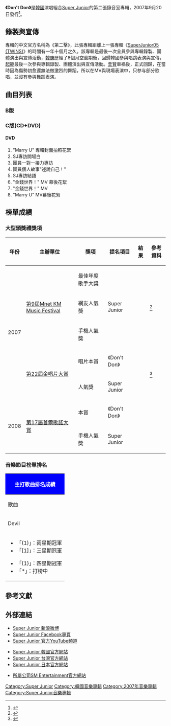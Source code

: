 {{Infobox album 
| Name           = Don't Don
| Original_name   = 第二擊 
| Type           = 錄音室專輯
| Artist         = [[Super_Junior|Super Junior]]
| Cover          = The 2rd Album Don't Don (A Ver.).jpg
| Caption        = 《Don't Don》專輯封面（2輯A版）
| Released       = 2007年9月20日
| Recorded       = 2006年–2007年
| Genre          =流行, R&B,舞曲,搖滾,爵士
| Length         = 54:14
| Language       = [[韓語|韓語]]
| Label          = [[SM_Entertainment|SM Entertainment]], [[Avex_Trax|愛貝克思]]
| Producer       = [[李秀滿|李秀滿]]
| Reviews        = 
| Last album     = ''[[Super_Junior05|Super Junior05]]''<br>(2005)
| This album     = '''''Don't Don'''''<br>(2007)
| Next album     = ''[[Sorry,_Sorry|Sorry, Sorry]]''<br>(2009)
| Misc          = {{Extra album cover
| Upper caption = 改版專輯
| Type          = studio
| Cover         = The 2rd Album Don't Don (C Ver.).jpg
| Lower caption = 《Don't Don》改版專輯封面（2輯C版）
| Misc           = }}
{{Singles
  | Promo    = yes
  | Name           = Don't Don
  | Type           = studio
  | Single 1       = Don't Don
  | Single 1 date  = 2007年9月20日
  | Single 2       = Marry U
  | Single 2 date  = 2007年11月5日
}}
{{External music video|Type=album|{{YouTube|veEh0RYy9t4|Don't Don}} <br/>{{YouTube|AVPrDUekeK8|Marry U}} }}
}}

'''《Don't Don》'''是[[韓國|韓國]]演唱組合[[Super_Junior|Super Junior]]的第二張錄音室專輯，2007年9月20日發行<ref>{{cite news | title=Super Junior新专辑大卖 成9月销量榜冠军 | url=http://ent.sina.com.cn/y/2007-10-23/10591760088.shtml | publisher=新浪娱乐 | date=2007年10月23日 | accessdate=2017年12月2日 | archive-date=2017年12月3日 | archive-url=https://web.archive.org/web/20171203082708/http://ent.sina.com.cn/y/2007-10-23/10591760088.shtml | dead-url=no }}</ref>。

==錄製與宣傳==
專輯的中文官方名稱為《第二擊》，此張專輯距離上一張專輯《[[SuperJunior05_(TWINS)|SuperJunior05 (TWINS)]]》的時間有一年十個月之久。該專輯是最後一次全員參與專輯錄製、團體演出與宣傳活動，[[韓庚|韓庚]]歷經了8個月空窗期後，回歸韓國參與唱跳表演與宣傳，[[起範|起範]]最後一次參與專輯錄製、團體演出與宣傳活動。[[圭賢|圭賢]]車禍後，正式回歸，在當時因為傷勢初愈還無法做激烈的舞蹈，所以在MV與現場表演中，只参与部分歌唱，並沒有參與舞蹈表演。

==曲目列表==
{{tracklist
| collapsed       = 
| headline        = 
| extra_column    = 歌曲翻譯名
| total length      =
| title1          =돈돈! (Don't Don)
| note1          =
| lyrics1         = [[劉英振|劉英振]],Jin Badook
| music1         = [[劉英振|劉英振]],Grooviek
| extra1          = 金錢世界！
| length1         = 4:11
| title2          =소원이 있나요 (Sapphire Blue)
| note2          =
| lyrics2         = Tae Hun
| music2         = Michael Scott Hartung,Thomas Chales La Verdi
| extra2          = 要許願嗎
| length2         = 3:24
| title3          = You're my endless love (말하자면)
| note3          = 
| lyrics3         = Young-Hu Kim<br/>RAP詞：[[銀赫|銀赫]]
| music3         = Young Hu Kim
| extra3          = 輕言細語
| length3         = 4:32
| title4          =미워 (Hate U, Love U)
| note4          = 
| lyrics4         = Kim Jung Bae
| music4         = Kenzie
| extra4          = 討厭
| length4         = 3:47
| title5          = Disco Drive
| note5          =
| lyrics5         = Yoon Jong Sin<br/> RAP詞：[[銀赫|銀赫]],[[神童|神童]]
| music5         = Yoon Jong Shin,Lee Keun Ho
| extra5          = 
| length5         = 4:07
| title6          =Marry U
| note6          =
| lyrics6         = Kwon Yoon Jung<br/> RAP詞：[[銀赫|銀赫]],[[東海|東海]]
| music6         = Lee Jae Myeong
| extra6          = 
| length6         = 3:18
| title7          = I am
| note7          =
| lyrics7         = [[利特|利特]],[[銀赫|銀赫]],[[東海|東海]],[[晟敏|晟敏]]
| music7         = Greg Lynch
| extra7          = 
| length7         = 3:30
| title8          =사랑이 떠나다 (She's gone)
| note8          =
| lyrics8         = Kwon Yoon Jung
| music8         =Hang Sung Jae
| extra8          = 愛情離開了
| length8         = 4:38
| title9          = Missin' U
| note9          = 
| lyrics9         = Shiro<br/> RAP詞：[[銀赫|銀赫]]
| music9         = Ken Ingwersen
| extra9          = 
| length9         = 3:43
|title10          =거울 (Mirror)
 | note10         =
| lyrics10        = Jo Jun Yung
| music10        =Jo Jung Yung 
| extra10         = 鏡子
| length10        = 4:01
| title11         =우리들의 사랑 (Our Love)
| note11         =
| lyrics11        = Yoo Jae Ha
| music11        = Yoo Jae Ha
| extra11         = 我們的愛情
| length11        = 3:48
| title12         = Midnight Fantasy
| note12         =
| lyrics12        = Park Jang Hyuk<br/> RAP詞：[[銀赫|銀赫]]
| music12        = Park Jang Hyuk
| extra12         = 
| length12        = 4:00
| title13          = Thank you
| note13          = 
| lyrics13          = Sung Nak Ho
| music13         = Kim Jo Han
| extra13          = 
| length13         = 3:35
| title14          =아주 먼 옛날 (Song for you)
 | note14          = Bonus track
| lyrics14         = Jung Tae Hyuk<br/>RAP詞：[[銀赫|銀赫]],[[東海|東海]]
| music14         = Jung Tae Hyuk
| extra14          = 好久好久以前
| length14         = 3:40
}}
===B版===
{{tracklist
| collapsed       = 
| headline        = 
| extra_column    = 歌曲翻譯名
| total length    =
| title4          =Marry U
| note4          = 全新版本
| lyrics4         = Kwon Yoon Jung<br/> RAP詞：[[銀赫|銀赫]],[[東海|東海]]
| music4          = Lee Jae Myeong
| extra4          = 
| length4         =3:16
| title5          =갈증 (A Man In Love)
| note5          = 
| lyrics5         = [[劉英振|劉英振]]
| music5         = [[劉英振|劉英振]]
| extra5          = 渴望
| length5         =3:32
| title10          =마지막 승부 (The girl is mine)
| note10         = 
| lyrics10         = 
| music10        = 
| extra10          = 最後的勝負
| length10         =3:17
| title16          =갈증 (A Man In Love)
| note16          = Remix版
| lyrics16         = [[劉英振|劉英振]]
| music16        = [[劉英振|劉英振]]
| extra16        = 渴望
| length16       = 4:35
| title18        =Marry U
| note18          = 日文版，僅收錄於日本版專輯
| lyrics18         = 
| music18         = Lee Jae Myeong
| extra18          = 
| length18         =3:16
}}

===C版(CD+DVD)===
{{tracklist
| collapsed       = 
| headline        = 
| extra_column    = 歌曲翻譯名
| total length    =
| title6          =Marry U
| note6          = 全新版本
| lyrics6         = Kwon Yoon Jung<br/> RAP詞：[[銀赫|銀赫]],[[東海|東海]]
| music6          = Lee Jae Myeong
| extra6          = 
| length6         =3:16
}}
====DVD====
#"Marry U" 專輯封面拍照花絮
#SJ專訪開場白
#團員一對一接力專訪
#團員個人故事"述說自己！"
#SJ專訪結語
#"金錢世界！" MV 幕後花絮
#"金錢世界！" MV
#"Marry U" MV幕後花絮

==榜單成績==
=== 大型頒獎禮獎項 ===
{| class="wikitable" style="text-align:center; width:70%"
! 年份 !! 主辦單位 !! 獎項 !! 提名項目 !! 結果 !! 參考資料
|-
!rowspan=5| 2007
|rowspan=3| [[Mnet亞洲音樂大獎|第9屆Mnet KM Music Festival]]
| 最佳年度歌手大獎
|rowspan=3| Super Junior
| {{won}}
|rowspan=3| <ref>{{cite news | title=韩国MKMF音乐颁奖礼 SJ及Big Bang成大赢家 | url=http://ent.163.com/07/1118/11/3TIVLP1C00031H2L.html | publisher=网易娱乐 | date=2007年11月18日 | accessdate=2017年12月2日 | archive-date=2017年12月2日 | archive-url=https://web.archive.org/web/20171202152957/http://ent.163.com/07/1118/11/3TIVLP1C00031H2L.html | dead-url=no }}</ref>
|-
| 網友人氣獎
| {{won}}
|-
| 手機人氣獎
| {{won}}
|-
|rowspan=2| [[金唱片獎|第22屆金唱片大賞]]
| 唱片本賞
|《Don't Don》
| {{won}}
|rowspan=2| <ref>{{cite news | title=Super Junior憑《Don't Don》獲得本獎 | url=http://ent.sina.com.cn/y/p/2007-12-14/18061835226.shtml | publisher=新浪娱乐 | date=2007年12月14日 | accessdate=2017年12月2日 | archive-date=2017年12月2日 | archive-url=https://web.archive.org/web/20171202153025/http://ent.sina.com.cn/y/p/2007-12-14/18061835226.shtml | dead-url=no }}</ref>
|-
| 人氣獎
| Super Junior
| {{won}}
|-
!rowspan=2| 2008
|rowspan=2| [[首爾歌謠大賞|第17屆首爾歌謠大賞]]
| 本賞
|《Don't Don》
| {{won}}
|rowspan=2| 
|-
| 手機人氣獎
| Super Junior
| {{won}}
|}

===音樂節目榜單排名===
{|class="wikitable" style="font-size:small"
!colspan="6" style="background:blue; color:white;"|主打歌曲排名成績
|-
!歌曲
![[Mnet媒體|Mnet]]<br /><small>《[[M!_Countdown|M! Countdown]]》</small>
![[KBS第2頻道|KBS2]]<br /><small>《[[KBS音樂銀行|Music Bank]]》</small>
![[文化廣播_(韓國)|MBC]]<br /><small>《[[Show!_音樂中心|Show! 音樂中心]]》</small>
![[SBS_(韓國)|SBS]]<br /><small>《[[SBS人氣歌謠|人氣歌謠]]》</small>
|-
| Devil
| 1
| {1}
| {1}
| 1 <ref>{{cite news | title=Super Junior新專輯大熱席捲各排行榜冠軍 | url=http://ent.sina.com.cn/y/2007-09-27/10271732041.shtml | publisher=新浪娱乐 | date=2007年9月27日 | accessdate=2017年12月2日 | archive-date=2016年3月3日 | archive-url=https://web.archive.org/web/20160303200617/http://ent.sina.com.cn/y/2007-09-27/10271732041.shtml | dead-url=no }}</ref>
|-

|colspan="5"|
{{col-begin}}
{{col-2}}
*「(1)」：兩星期冠軍
*「[1]」：三星期冠軍
{{col-break}}
*「{1}」：四星期冠軍
*「*」：打榜中
{{col-end}}
|}

==參考文獻==
{{reflist}}

==外部連結==
* [http://weibo.com/superjunior Super Junior 新浪微博]{{Wayback|url=http://weibo.com/superjunior |date=20130202070414 }} {{zh icon}}
* [http://www.facebook.com/superjunior?sk=wall Super Junior Facebook專頁]{{Wayback|url=http://www.facebook.com/superjunior?sk=wall |date=20190215230020 }}{{en icon}}
* [http://www.youtube.com/superjunior/ Super Junior 官方YouTube頻道]{{Wayback|url=http://www.youtube.com/superjunior/ |date=20130402034707 }}{{en icon}}

* [http://superjunior.smtown.com/ Super Junior 韓國官方網站]{{Wayback|url=http://superjunior.smtown.com/ |date=20171108214141 }} {{ko icon}}
* [http://www.avex.com.tw/superjunior/ Super Junior 台灣官方網站]{{Wayback|url=http://www.avex.com.tw/superjunior/ |date=20090318102958 }} {{zh-tw icon}}
* [http://superjunior-jp.net/ Super Junior 日本官方網站]{{Wayback|url=http://superjunior-jp.net/ |date=20131205102022 }} {{ja icon}}

* [http://www.smtown.com/ 所屬公司SM Entertainment官方網站]{{Wayback|url=http://www.smtown.com/ |date=20060424164456 }} {{ko icon}}

{{Super Junior}}

[[Category:Super_Junior|Category:Super Junior]]
[[Category:韓國音樂專輯|Category:韓國音樂專輯]]
[[Category:2007年音樂專輯|Category:2007年音樂專輯]]
[[Category:Super_Junior音樂專輯|Category:Super Junior音樂專輯]]